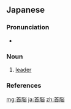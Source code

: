 ==Japanese==
{{ja-kanjitab|しゅ|のう|yomi=o}}

===Pronunciation===
* {{ja-pron|しゅのう|y=o|acc=0|acc_ref=NHK}}

===Noun===
{{ja-noun|しゅのう|kyu=首腦}}

# [[leader]]
#: {{ja-usex|ＮＡＴＯ'''首脳'''会議がリスボンで開催された。|ＮＡＴＯ '''しゅのう''' かいぎ が リスボン で かいさい された。|The NATO summit was held in Lisbon.}}

===References===
<references/>

[[mg:首脳]]
[[ja:首脳]]
[[zh:首脳]]